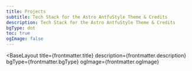 ```yaml
---
title: Projects
subtitle: Tech Stack for the Astro AntfuStyle Theme & Credits
description: Tech Stack for the Astro AntfuStyle Theme & Credits
bgType: dot
toc: true
ogImage: false
---
```



<BaseLayout
  title={frontmatter.title}
  description={frontmatter.description}
  bgType={frontmatter.bgType}
  ogImage={frontmatter.ogImage}
>
  <WideLayout title={frontmatter.title} subtitle={frontmatter.subtitle}>
    <GroupView pageToc={frontmatter.toc} />
  </WideLayout>
</BaseLayout>
